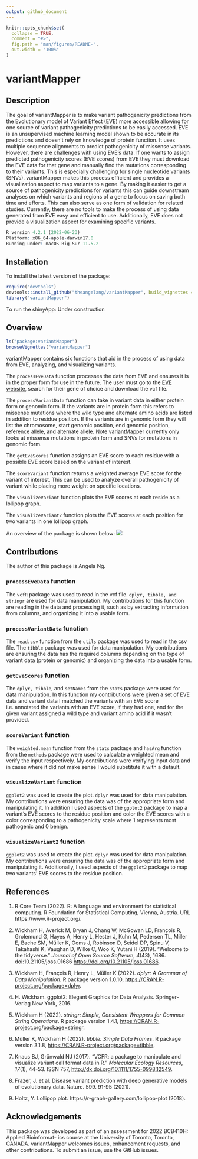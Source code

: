 ```yaml
---
output: github_document
---
```


<!-- README.md is generated from README.Rmd. Please edit that file -->

```r
knitr::opts_chunk$set(
  collapse = TRUE,
  comment = "#>",
  fig.path = "man/figures/README-",
  out.width = "100%"
)
```

# variantMapper

<!-- badges: start -->
<!-- badges: end -->

## Description

The goal of variantMapper is to make variant pathogenicity predictions from the Evolutionary model of Variant Effect (EVE) more accessible allowing for one source of variant pathogenicity predictions to be easily accessed.  EVE is an unsupervised machine learning model shown to be accurate in its predictions and doesn't rely on knowledge of protein function.  It uses multiple sequence alignments to predict pathogenicity of missense variants.  However, there are challenges with using EVE's data.  If one wants to assign predicted pathogenicity scores (EVE scores) from EVE they must download the EVE data for that gene and manually find the mutations corresponding to their variants.  This is especially challenging for single nucleotide variants (SNVs).  variantMapper makes this process efficient and provides a visualization aspect to map variants to a gene.  By making it easier to get a source of pathogenicity predictions for variants this can guide downstream analyses on which variants and regions of a gene to focus on saving both time and efforts.  This can also serve as one form of validation for related studies.  Currently, there are no tools to make the process of using data generated from EVE easy and efficient to use.  Additionally, EVE does not provide a visualization aspect for examining specific variants.

```r
R version 4.2.1 (2022-06-23)
Platform: x86_64-apple-darwin17.0 
Running under: macOS Big Sur 11.5.2
```
## Installation

To install the latest version of the package:

```r
require("devtools")
devtools::install_github("theangelang/variantMapper", build_vignettes = TRUE)
library("variantMapper")
```

To run the shinyApp: Under construction

## Overview

```r
ls("package:variantMapper")
browseVignettes("variantMapper")
```

variantMapper contains six functions that aid in the process of using data from EVE, analyzing, and visualizing variants.

The `processEveData` function processes the data from EVE and ensures it is in the proper form for use in the future.  The user must go to the [EVE website](https://evemodel.org/), search for their gene of choice and download the vcf file.

The `processVariantData` function can take in variant data in either protein form or genomic form.  If the variants are in protein form this refers to missense mutations where the wild type and alternate amino acids are listed in addition to residue position.  If the variants are in genomic form they will list the chromosome, start genomic position, end genomic position, reference allele, and alternate allele.  Note variantMapper currently only looks at missense mutations in protein form and SNVs for mutations in genomic form.

The `getEveScores` function assigns an EVE score to each residue with a possible EVE score based on the variant of interest.

The `scoreVariant` function returns a weighted average EVE score for the variant of interest.  This can be used to analyze overall pathogenicity of variant while placing more weight on specific locations.

The `visualizeVariant` function plots the EVE scores at each reside as a lollipop graph.

The `visualizeVariant2` function plots the EVE scores at each position for two variants in one lollipop graph.

An overview of the package is shown below:
![](./inst/extdata/variantMapper_overview.png)

## Contributions
The author of this package is Angela Ng.

### `processEveData` function
The `vcfR` package was used to read in the vcf file.  `dplyr, tibble, and stringr` are used for data manipulation.  My contributions for this function are reading in the data and processing it, such as by extracting information from columns, and organizing it into a usable form.

### `processVariantData` function
The `read.csv` function from the `utils` package was used to read in the csv file.  The `tibble` package was used for data manipulation.  My contributions are ensuring the data has the required columns depending on the type of variant data (protein or genomic) and organizing the data into a usable form.

### `getEveScores` function
The `dplyr, tibble`, and `setNames` from the `stats` package were used for data manipulation.  In this function my contributions were given a set of EVE data and variant data I matched the variants with an EVE score i.e. annotated the variants with an EVE score, if they had one, and for the given variant assigned a wild type and variant amino acid if it wasn’t provided.

### `scoreVariant` function
The `weighted.mean` function from the `stats` package and `hasArg` function from the `methods` package were used to calculate a weighted mean and verify the input respectively.  My contributions were verifying input data and in cases where it did not make sense I would substitute it with a default.

### `visualizeVariant` function
`ggplot2` was used to create the plot.  `dplyr` was used for data manipulation.  My contributions were ensuring the data was of the appropriate form and manipulating it.  In addition I used aspects of the `ggplot2` package to map a variant’s EVE scores to the residue position and color the EVE scores with a color corresponding to a pathogenicity scale where 1 represents most pathogenic and 0 benign.

### `visualizeVariant2` function
`ggplot2` was used to create the plot.  `dplyr` was used for data manipulation.  My contributions were ensuring the data was of the appropriate form and manipulating it.  Additionally, I used aspects of the `ggplot2` package to map two variants’ EVE scores to the residue position.

## References

1. R Core Team (2022). R: A language and environment for statistical computing. R Foundation for Statistical
  Computing, Vienna, Austria. URL https://www.R-project.org/.
  
2. Wickham H, Averick M, Bryan J, Chang W, McGowan LD, François R, Grolemund G, Hayes A, Henry L, Hester J, Kuhn M,
  Pedersen TL, Miller E, Bache SM, Müller K, Ooms J, Robinson D, Seidel DP, Spinu V, Takahashi K, Vaughan D, Wilke
  C, Woo K, Yutani H (2019). “Welcome to the tidyverse.” _Journal of Open Source Software_, *4*(43), 1686.
  doi:10.21105/joss.01686 <https://doi.org/10.21105/joss.01686>.
  
3. Wickham H, François R, Henry L, Müller K (2022). _dplyr: A Grammar of Data Manipulation_. R package version
  1.0.10, <https://CRAN.R-project.org/package=dplyr>.
  
4. H. Wickham. ggplot2: Elegant Graphics for Data Analysis. Springer-Verlag New York, 2016.

5. Wickham H (2022). _stringr: Simple, Consistent Wrappers for Common String Operations_. R package version 1.4.1,
  <https://CRAN.R-project.org/package=stringr>.

6. Müller K, Wickham H (2022). _tibble: Simple Data Frames_. R package version 3.1.8,
  <https://CRAN.R-project.org/package=tibble>.

7.  Knaus BJ, Grünwald NJ (2017). “VCFR: a package to manipulate and visualize variant call format data in R.”
  _Molecular Ecology Resources_, *17*(1), 44-53. ISSN 757, <http://dx.doi.org/10.1111/1755-0998.12549>.
  
8. Frazer, J. et al. Disease variant prediction with deep generative models of evolutionary data. Nature. 599. 91-95 (2021).

9. Holtz, Y. Lollipop plot. https://r-graph-gallery.com/lollipop-plot (2018).
  
## Acknowledgements

This package was developed as part of an assessment for 2022 BCB410H: Applied Bioinformat-
ics course at the University of Toronto, Toronto, CANADA. variantMapper welcomes issues,
enhancement requests, and other contributions. To submit an issue, use the GitHub issues.
